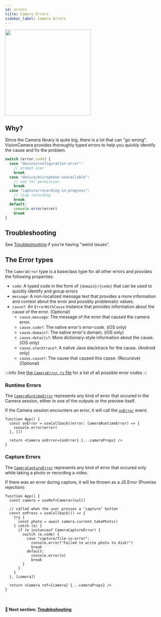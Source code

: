 ```yaml
---
id: errors
title: Camera Errors
sidebar_label: Camera Errors
---
```



<div class="image-container">
  <img width="283" src={useBaseUrl("img/example_error.png")} />
</div>

## Why?

Since the Camera library is quite big, there is a lot that can "go wrong". VisionCamera provides thoroughly typed errors to help you quickly identify the cause and fix the problem.

```ts
switch (error.code) {
  case "device/configuration-error":
    // prompt user
    break
  case "device/microphone-unavailable":
    // ask for permission
    break
  case "capture/recording-in-progress":
    // stop recording
    break
  default:
    console.error(error)
    break
}
```

## Troubleshooting

See [Troubleshooting](troubleshooting) if you're having "weird issues".

## The Error types

The `CameraError` type is a baseclass type for all other errors and provides the following properties:

* `code`: A typed code in the form of `{domain}/{code}` that can be used to quickly identify and group errors
* `message`: A non-localized message text that provides a more information and context about the error and possibly problematic values.
* `cause?`: An `ErrorWithCause` instance that provides information about the cause of the error. (Optional)
  * `cause.message`: The message of the error that caused the camera error.
  * `cause.code?`: The native error's error-code. (iOS only)
  * `cause.domain?`: The native error's domain. (iOS only)
  * `cause.details?`: More dictionary-style information about the cause. (iOS only)
  * `cause.stacktrace?`: A native Java stacktrace for the cause. (Android only)
  * `cause.cause?`: The cause that caused this cause. (Recursive) (Optional)

:::info
See [the `CameraError.ts` file](https://github.com/mrousavy/react-native-vision-camera/blob/main/package/src/CameraError.ts) for a list of all possible error codes
:::

### Runtime Errors

The [`CameraRuntimeError`](/docs/api/classes/CameraRuntimeError) represents any kind of error that occured in the Camera session, either in one of the outputs or the preview itself.

If the Camera session encounters an error, it will call the [`onError`](/docs/api/interfaces/CameraProps#onerror) event:

```tsx
function App() {
  const onError = useCallback((error: CameraRuntimeError) => {
    console.error(error)
  }, [])

  return <Camera onError={onError} {...cameraProps} />
}
```

### Capture Errors

The [`CameraCaptureError`](/docs/api/classes/CameraCaptureError) represents any kind of error that occured only while taking a photo or recording a video.

If there was an error during capture, it will be thrown as a JS Error (Promise rejection):

```tsx
function App() {
  const camera = useRef<Camera>(null)

  // called when the user presses a "capture" button
  const onPress = useCallback(() => {
    try {
      const photo = await camera.current.takePhoto()
    } catch (e) {
      if (e instanceof CameraCaptureError) {
        switch (e.code) {
          case "capture/file-io-error":
            console.error("Failed to write photo to disk!")
            break
          default:
            console.error(e)
            break
        }
      }
    }
  }, [camera])

  return <Camera ref={camera} {...cameraProps} />
}
```


<br />

#### 🚀 Next section: [Troubleshooting](troubleshooting)
